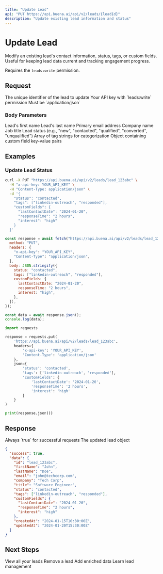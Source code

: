 ```yaml
---
title: "Update Lead"
api: "PUT https://api.buena.ai/api/v2/leads/{leadId}"
description: "Update existing lead information and status"
---
```


# Update Lead

Modify an existing lead's contact information, status, tags, or custom fields. Useful for keeping lead data current and tracking engagement progress.

<Note>Requires the `leads:write` permission.</Note>

## Request

<ParamField path="leadId" type="string" required>
  The unique identifier of the lead to update
</ParamField>

<ParamField header="x-api-key" type="string" required>
  Your API key with `leads:write` permission
</ParamField>

<ParamField header="Content-Type" type="string" required>
  Must be `application/json`
</ParamField>

### Body Parameters

<ParamField body="firstName" type="string">
  Lead's first name
</ParamField>

<ParamField body="lastName" type="string">
  Lead's last name
</ParamField>

<ParamField body="email" type="string">
  Primary email address
</ParamField>

<ParamField body="company" type="string">
  Company name
</ParamField>

<ParamField body="title" type="string">
  Job title
</ParamField>

<ParamField body="status" type="string">
  Lead status (e.g., "new", "contacted", "qualified", "converted",
  "unqualified")
</ParamField>

<ParamField body="tags" type="array">
  Array of tag strings for categorization
</ParamField>

<ParamField body="customFields" type="object">
  Object containing custom field key-value pairs
</ParamField>

## Examples

### Update Lead Status

<CodeGroup>

```bash cURL
curl -X PUT "https://api.buena.ai/api/v2/leads/lead_123abc" \
  -H "x-api-key: YOUR_API_KEY" \
  -H "Content-Type: application/json" \
  -d '{
    "status": "contacted",
    "tags": ["linkedin-outreach", "responded"],
    "customFields": {
      "lastContactDate": "2024-01-20",
      "responseTime": "2 hours",
      "interest": "high"
    }
  }'
```

```javascript JavaScript
const response = await fetch("https://api.buena.ai/api/v2/leads/lead_123abc", {
  method: "PUT",
  headers: {
    "x-api-key": "YOUR_API_KEY",
    "Content-Type": "application/json",
  },
  body: JSON.stringify({
    status: "contacted",
    tags: ["linkedin-outreach", "responded"],
    customFields: {
      lastContactDate: "2024-01-20",
      responseTime: "2 hours",
      interest: "high",
    },
  }),
});

const data = await response.json();
console.log(data);
```

```python Python
import requests

response = requests.put(
    'https://api.buena.ai/api/v2/leads/lead_123abc',
    headers={
        'x-api-key': 'YOUR_API_KEY',
        'Content-Type': 'application/json'
    },
    json={
        'status': 'contacted',
        'tags': ['linkedin-outreach', 'responded'],
        'customFields': {
            'lastContactDate': '2024-01-20',
            'responseTime': '2 hours',
            'interest': 'high'
        }
    }
)

print(response.json())
```

</CodeGroup>

## Response

<ResponseField name="success" type="boolean">
  Always `true` for successful requests
</ResponseField>

<ResponseField name="data" type="object">
  The updated lead object
</ResponseField>

<ResponseExample>

```json Response
{
  "success": true,
  "data": {
    "id": "lead_123abc",
    "firstName": "John",
    "lastName": "Doe",
    "email": "john@techcorp.com",
    "company": "Tech Corp",
    "title": "Software Engineer",
    "status": "contacted",
    "tags": ["linkedin-outreach", "responded"],
    "customFields": {
      "lastContactDate": "2024-01-20",
      "responseTime": "2 hours",
      "interest": "high"
    },
    "createdAt": "2024-01-15T10:30:00Z",
    "updatedAt": "2024-01-20T15:30:00Z"
  }
}
```

</ResponseExample>

## Next Steps

<CardGroup cols={2}>
  <Card title="List Leads" icon="list" href="/api-reference/leads/list">
    View all your leads
  </Card>
  <Card title="Delete Lead" icon="trash" href="/api-reference/leads/delete">
    Remove a lead
  </Card>
  <Card title="Enrich Lead" icon="sparkles" href="/api-reference/enrich/leads">
    Add enriched data
  </Card>
  <Card title="Lead Management" icon="book" href="/guides/lead-management">
    Learn lead management
  </Card>
</CardGroup>
